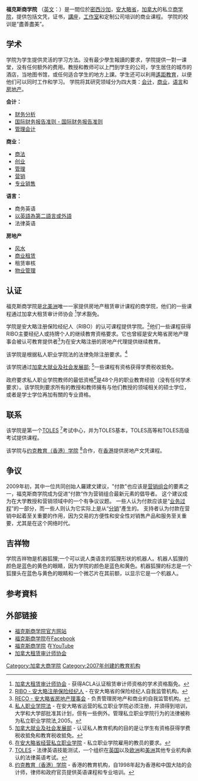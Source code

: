 {{Infobox university

|name            = 福克斯商学院 
|latin_name = Fox College of Business
|motto           = ''盡善盡美''
|established     = 2007年 
|type            = [[商学院|私立商学院]] 
|city            = [[密西沙加|密西沙加]]  
|province        = [[安大略省|安大略省]]
|country         = [[加拿大|加拿大]]
|colors          = 蓝色和黄色{{color box|#0000FF}} {{color box|#FFF600}}
|mascot          = 机器狐狸
|website         = http://www.foxcollege.ca/
}}

'''福克斯商学院''' （[[英文|英文]]：'''{{lang|en|Fox College of Business}}'''）是一間位於[[密西沙加|密西沙加]]，[[安大略省|安大略省]]，[[加拿大|加拿大]]的私立[[商学院|商学院]]，提供包括文凭，证书，[[講座|講座]]，[[工作室|工作室]]和定制公司培训的商业课程。 学院的校训是“盡善盡美”。

== 学术 ==
学院为学生提供灵活的学习方法。没有最少學生報讀的要求，学院提供一對一课堂，没有任何额外的费用。教授和教师可以上門到学生的公司，学生居住的城市的酒店，当地图书馆，或任何适合学生的地方上課。学生还可以利用[[遙距教育|遙距教育]]，以便他们可以同时工作和学习。 学院将其研究领域分为四大类：[[会计|会计]]，[[商业|商业]]，[[语言|语言]]和[[房地产|房地产]]。

'''会计：'''
* [[财务分析|财务分析]]
* [[国际财务报告准则|国际财务报告准则 - 国际财务报告准则]]
* [[管理会计|管理会计]]

'''商业：'''
* [[商法|商法]]
* [[创业|创业]]
* [[管理|管理]]
* [[营销|营销]]
* [[销售|专业销售]]

'''语言：'''
* 商务英语
* [[以英語為第二語言或外語|以英語為第二語言或外語]]
* 法律英语

'''房地产'''
* [[风水|风水]]
* [[租赁|商业租赁]]
* 租赁审核
* [[物业管理|物业管理]]

==认证==

福克斯商学院是[[北美洲|北美洲]]唯一一家提供房地产租赁审计课程的商学院，他们的一些课程通过加拿大租赁审计师协会 <ref>[http://www.acla.ca/Designation.htm 加拿大租赁审计师协会] {{Wayback|url=http://www.acla.ca/Designation.htm |date=20170627193222 }} - 获得ACLA认证租赁审计师资格的学术资格豁免。</ref>学术豁免。

学院是安大略注册保险经纪人（RIBO）的认可课程提供学院。<ref>[http://www.rebo.com RIBO - 安大略注册保险经纪人] {{Wayback|url=http://www.rebo.com/ |date=20051223132526 }} - 在安大略省的保险经纪人自我监管机构。</ref>他们一些课程获得RIBO主要经纪人或持牌个人的继续教育资格要求。它也曾經是安大略省房地产理事会被认可教育提供者<ref>[http://www.reco.on.ca RECO - 安大略省房地产理事会] {{Wayback|url=http://www.reco.on.ca/ |date=20210421054947 }} - 负责管理房地产和商业的自我监管机构。</ref>为在安大略注册的房地产代理提供继续教育。

该学院是根据私人职业学院法的法律免除注册要求。<ref>[http://www.edu.gov.on.ca/eng/general/private.html 私人职业学院法] {{Wayback|url=http://www.edu.gov.on.ca/eng/general/private.html |date=20100224011843 }} - 在安大略省运营的私立职业学院必须注册，并須得到培训，大学和大学部批准其计划，但有一些例外。管理私立职业学院行为的法律被称为私立职业学院法,2005。</ref>

该学院通过[[加拿大就业及社会发展部|加拿大就业及社会发展部]]; <ref> [http://certification.hrsdc.gc.ca/s.2.1rchr.2s.5lts@-eng.jsp?flsrchtp=1&insttnnme=fox＆ascdsc=ASC＆nmsrchtp=1 加拿大就业及社会发展部] - 认证私人教育机构的目的是让学生有资格获得学费税收抵免和教育税收抵免。</ref>一些课程有资格获得学费税收抵免。

政府要求私人职业学院教师的最低资格<ref>[http://www.edu.gov.on.ca/eng/general/operate.html#instructors 在安大略省经营私立职业学院] {{Wayback|url=http://www.edu.gov.on.ca/eng/general/operate.html#instructors |date=20170115154152 }} - 私立职业学院雇用的教员的要求。</ref>是48个月的职业教育经验（没有任何学术要求）。该学院則要求所有的教授和教师擁有与他们教授的领域相关的硕士学位，或者是学士学位再加有關的专业資格。

== 联系 ==
该学院是第一个[https://web.archive.org/web/20100116095854/http://toles.tricycle-media.com/ TOLES] <ref> [http://toles.tricycle-media.com/ TOLES] {{webarchive|url=https://web.archive.org/web/20100116095854/http://toles.tricycle-media.com/ |date=2010-01-16 }} - 法律英语技能测试，一个组织在[[英国|英国]]以及[[欧洲|欧洲]]和[[美洲|美洲]]其他专业机构承认的法律英语考试。</ref>考试中心，并为TOLES基本，TOLES高等和TOLES高级考试提供课程。

该学院与[https://web.archive.org/web/20161024154440/http://www.yorkeducation.info/ 约克教育（香港）学院] <ref>[http://www.yorkeducation.info/ 约克教育（香港）学院] {{webarchive|url=https://web.archive.org/web/20161024154440/http://www.yorkeducation.info/ |date=2016-10-24 }} - 香港的教育机构，自1998年起为香港和中国大陆的会计师，律师和政府官员提供英语课程和专业培训。</ref>合作，在[[香港|香港]]提供房地产文凭课程。

== 争议 ==
2009年初，其中一位共同创始人羅建文建议，"付款"也应该是[[营销组合|营销组合]]的要素之一，福克斯商学院成为促进“付款“作为营销组合最新元素的倡导者。 这个建议成为在大学教授和营销领域中的一个有争议议题。 一些人认为付款应该是“[[业务过程|业务过程]]”的一部分，而一些人则认为它实际上是从“[[分销|分销]]”產生的。 支持者认为付款在营销中起着至关重要的作用，因为交易的方便性和安全性对销售产品和服务至关重要，尤其是在这个网络时代。

== 吉祥物 ==
学院吉祥物是机器狐狸;一个可以说人类语言的狐狸形状的机器人。机器人狐狸的颜色是蓝色的黄色的眼睛，因为学院的颜色是蓝色和黄色。机器狐狸的标志是一个狐狸头在蓝色与黄色的眼睛和一个微芯片在其前额，以显示它是一个机器人。

== 参考資料 ==
{{Reflist|2}}
 
== 外部链接 ==
{{Commons category|福克斯商学院}}
*[http://www.foxcollege.ca/ 福克斯商学院官方网站] {{Wayback|url=http://www.foxcollege.ca/ |date=20200311120324 }}
*[http://www.facebook.com/pages/Mississauga-ON/Fox-College-of-Business/54428378718?ref=ts 福克斯商学院]在[[Facebook|Facebook]]
*[http://www.youtube.com/user/foxcollege 福克斯商学院] {{Wayback|url=http://www.youtube.com/user/foxcollege |date=20160420122546 }}在[[YouTube|YouTube]]
*[https://web.archive.org/web/20170419075434/http://acla.ca/ 加拿大租赁审计师协会]

[[Category:加拿大商学院|Category:加拿大商学院]]
[[Category:2007年创建的教育机构|Category:2007年创建的教育机构]]